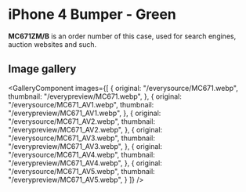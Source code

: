 
# iPhone 4 Bumper - Green

<Callout type='info' emoji='👉🏻'>**MC671ZM/B** is an order number of this case, used for search engines, auction websites and such.</Callout>

## Image gallery

<GalleryComponent
    images={[
      {
        original: "/everysource/MC671.webp",
        thumbnail: "/everypreview/MC671.webp",
      },
      {
        original: "/everysource/MC671_AV1.webp",
        thumbnail: "/everypreview/MC671_AV1.webp",
      },
      {
        original: "/everysource/MC671_AV2.webp",
        thumbnail: "/everypreview/MC671_AV2.webp",
      },
      {
        original: "/everysource/MC671_AV3.webp",
        thumbnail: "/everypreview/MC671_AV3.webp",
      },
      {
        original: "/everysource/MC671_AV4.webp",
        thumbnail: "/everypreview/MC671_AV4.webp",
      },
      {
        original: "/everysource/MC671_AV5.webp",
        thumbnail: "/everypreview/MC671_AV5.webp",
      }
    ]}
  />
